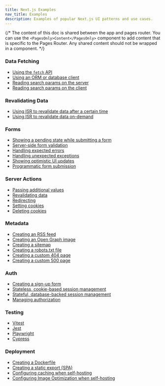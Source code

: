 ```yaml
---
title: Next.js Examples
nav_title: Examples
description: Examples of popular Next.js UI patterns and use cases.
---
```


{/* The content of this doc is shared between the app and pages router. You can use the `<PagesOnly>Content</PagesOnly>` component to add content that is specific to the Pages Router. Any shared content should not be wrapped in a component. */}

### Data Fetching

- [Using the `fetch` API](/docs/app/building-your-application/data-fetching/fetching#fetching-data-on-the-server-with-the-fetch-api)
- [Using an ORM or database client](/docs/app/building-your-application/data-fetching/fetching#fetching-data-on-the-server-with-an-orm-or-database)
- [Reading search params on the server](/docs/app/api-reference/file-conventions/page)
- [Reading search params on the client](/docs/app/api-reference/functions/use-search-params)

### Revalidating Data

- [Using ISR to revalidate data after a certain time](/docs/app/building-your-application/data-fetching/incremental-static-regeneration#time-based-revalidation)
- [Using ISR to revalidate data on-demand](/docs/app/building-your-application/data-fetching/incremental-static-regeneration#on-demand-revalidation-with-revalidatepath)

### Forms

- [Showing a pending state while submitting a form](/docs/app/building-your-application/data-fetching/server-actions-and-mutations#pending-states)
- [Server-side form validation](/docs/app/building-your-application/data-fetching/server-actions-and-mutations#server-side-form-validation)
- [Handling expected errors](/docs/app/building-your-application/routing/error-handling#handling-expected-errors-from-server-actions)
- [Handling unexpected exceptions](/docs/app/building-your-application/routing/error-handling#uncaught-exceptions)
- [Showing optimistic UI updates](/docs/app/building-your-application/data-fetching/server-actions-and-mutations#optimistic-updates)
- [Programmatic form submission](/docs/app/building-your-application/data-fetching/server-actions-and-mutations#programmatic-form-submission)

### Server Actions

- [Passing additional values](/docs/app/building-your-application/data-fetching/server-actions-and-mutations#passing-additional-arguments)
- [Revalidating data](/docs/app/building-your-application/data-fetching/server-actions-and-mutations#revalidating-data)
- [Redirecting](/docs/app/building-your-application/data-fetching/server-actions-and-mutations#redirecting)
- [Setting cookies](/docs/app/api-reference/functions/cookies#setting-a-cookie)
- [Deleting cookies](/docs/app/api-reference/functions/cookies#deleting-cookies)

### Metadata

- [Creating an RSS feed](/docs/app/building-your-application/routing/route-handlers#non-ui-responses)
- [Creating an Open Graph image](/docs/app/api-reference/file-conventions/metadata/opengraph-image)
- [Creating a sitemap](/docs/app/api-reference/file-conventions/metadata/sitemap)
- [Creating a robots.txt file](/docs/app/api-reference/file-conventions/metadata/robots)
- [Creating a custom 404 page](/docs/app/api-reference/file-conventions/not-found)
- [Creating a custom 500 page](/docs/app/api-reference/file-conventions/error)

### Auth

- [Creating a sign-up form](/docs/app/building-your-application/authentication#sign-up-and-login-functionality)
- [Stateless, cookie-based session management](/docs/app/building-your-application/authentication#stateless-sessions)
- [Stateful, database-backed session management](/docs/app/building-your-application/authentication#database-sessions)
- [Managing authorization](/docs/app/building-your-application/authentication#authorization)

### Testing

- [Vitest](/docs/app/building-your-application/testing/vitest)
- [Jest](/docs/app/building-your-application/testing/jest)
- [Playwright](/docs/app/building-your-application/testing/playwright)
- [Cypress](/docs/app/building-your-application/testing/cypress)

### Deployment

- [Creating a Dockerfile](/docs/app/building-your-application/deploying#docker-image)
- [Creating a static export (SPA)](/docs/app/building-your-application/deploying/static-exports)
- [Configuring caching when self-hosting](/docs/app/building-your-application/deploying#configuring-caching)
- [Configuring Image Optimization when self-hosting](/docs/app/building-your-application/deploying#image-optimization)
